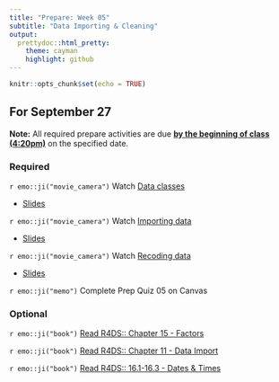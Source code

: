 ```yaml
---
title: "Prepare: Week 05"
subtitle: "Data Importing & Cleaning"
output: 
  prettydoc::html_pretty:
    theme: cayman
    highlight: github
---
```


```r
knitr::opts_chunk$set(echo = TRUE)
```


## For September 27

**Note:** All required prepare activities are due **<u>by the beginning of class (4:20pm)</u>** on the specified date.

### Required 

`r emo::ji("movie_camera")` Watch [Data classes](https://youtu.be/oQWX5btmtn0)

- [Slides](https://kgfitzgerald.github.io/APU_MATH_250/slides/13-data-classes.html)

`r emo::ji("movie_camera")` Watch [Importing data](https://youtu.be/3b9Rb6sWiAk)

- [Slides](https://kgfitzgerald.github.io/APU_MATH_250/slides/14-data-import.html)

`r emo::ji("movie_camera")` Watch [Recoding data](https://youtu.be/GeFKGqPqEwk)

- [Slides](https://kgfitzgerald.github.io/APU_MATH_250/slides/15-data-recode.html)

`r emo::ji("memo")` Complete Prep Quiz 05 on Canvas

### Optional 

`r emo::ji("book")` [Read R4DS:: Chapter 15 - Factors](https://r4ds.had.co.nz/factors.html)

`r emo::ji("book")` [Read R4DS:: Chapter 11 - Data Import](https://r4ds.had.co.nz/data-import.html)

`r emo::ji("book")` [Read R4DS:: 16.1-16.3 - Dates & Times](https://r4ds.had.co.nz/dates-and-times.html)






